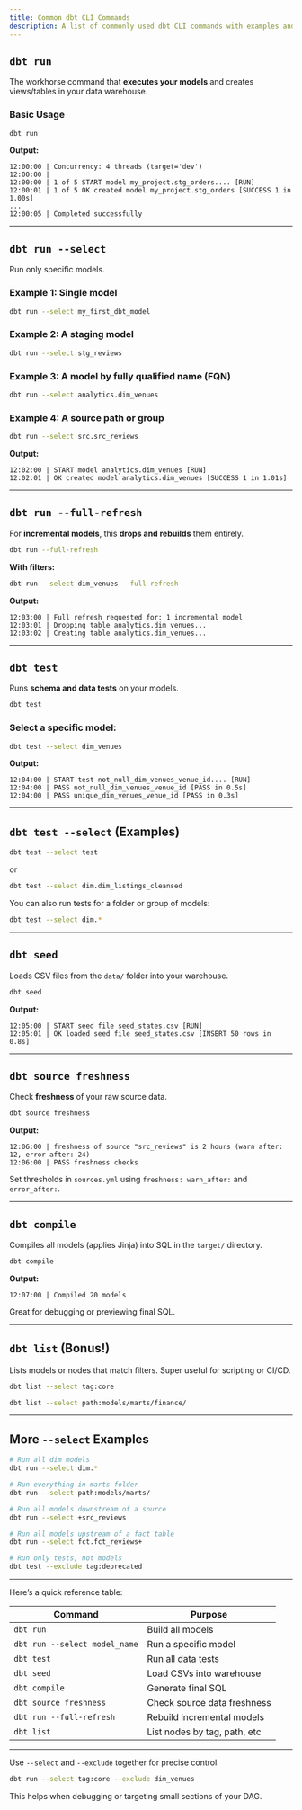 ```yaml
---
title: Common dbt CLI Commands
description: A list of commonly used dbt CLI commands with examples and sample outputs.
---
```




## `dbt run`

The workhorse command that **executes your models** and creates views/tables in your data warehouse.

### Basic Usage

```bash
dbt run
````

**Output:**

```
12:00:00 | Concurrency: 4 threads (target='dev')
12:00:00 | 
12:00:00 | 1 of 5 START model my_project.stg_orders.... [RUN]
12:00:01 | 1 of 5 OK created model my_project.stg_orders [SUCCESS 1 in 1.00s]
...
12:00:05 | Completed successfully
```

---

## `dbt run --select`

Run only specific models.

### Example 1: Single model

```bash
dbt run --select my_first_dbt_model
```

### Example 2: A staging model

```bash
dbt run --select stg_reviews
```

### Example 3: A model by fully qualified name (FQN)

```bash
dbt run --select analytics.dim_venues
```

### Example 4: A source path or group

```bash
dbt run --select src.src_reviews
```

**Output:**

```
12:02:00 | START model analytics.dim_venues [RUN]
12:02:01 | OK created model analytics.dim_venues [SUCCESS 1 in 1.01s]
```

---

##  `dbt run --full-refresh`

For **incremental models**, this **drops and rebuilds** them entirely.

```bash
dbt run --full-refresh
```

**With filters:**

```bash
dbt run --select dim_venues --full-refresh
```

**Output:**

```
12:03:00 | Full refresh requested for: 1 incremental model
12:03:01 | Dropping table analytics.dim_venues...
12:03:02 | Creating table analytics.dim_venues...
```

---

##  `dbt test`

Runs **schema and data tests** on your models.

```bash
dbt test
```

### Select a specific model:

```bash
dbt test --select dim_venues
```

**Output:**

```
12:04:00 | START test not_null_dim_venues_venue_id.... [RUN]
12:04:00 | PASS not_null_dim_venues_venue_id [PASS in 0.5s]
12:04:00 | PASS unique_dim_venues_venue_id [PASS in 0.3s]
```

---

##  `dbt test --select` (Examples)

```bash
dbt test --select test
```

or

```bash
dbt test --select dim.dim_listings_cleansed
```

You can also run tests for a folder or group of models:

```bash
dbt test --select dim.*
```

---

##  `dbt seed`

Loads CSV files from the `data/` folder into your warehouse.

```bash
dbt seed
```

**Output:**

```
12:05:00 | START seed file seed_states.csv [RUN]
12:05:01 | OK loaded seed file seed_states.csv [INSERT 50 rows in 0.8s]
```

---

##  `dbt source freshness`

Check **freshness** of your raw source data.

```bash
dbt source freshness
```

**Output:**

```
12:06:00 | freshness of source "src_reviews" is 2 hours (warn after: 12, error after: 24)
12:06:00 | PASS freshness checks
```

Set thresholds in `sources.yml` using `freshness: warn_after:` and `error_after:`.

---

##  `dbt compile`

Compiles all models (applies Jinja) into SQL in the `target/` directory.

```bash
dbt compile
```

**Output:**

```
12:07:00 | Compiled 20 models
```

Great for debugging or previewing final SQL.

---

##  `dbt list` (Bonus!)

Lists models or nodes that match filters. Super useful for scripting or CI/CD.

```bash
dbt list --select tag:core
```

```bash
dbt list --select path:models/marts/finance/
```

---

##  More `--select` Examples

```bash
# Run all dim models
dbt run --select dim.*

# Run everything in marts folder
dbt run --select path:models/marts/

# Run all models downstream of a source
dbt run --select +src_reviews

# Run all models upstream of a fact table
dbt run --select fct.fct_reviews+

# Run only tests, not models
dbt test --exclude tag:deprecated
```

---


Here’s a quick reference table:

| Command                       | Purpose                      |
| ----------------------------- | ---------------------------- |
| `dbt run`                     | Build all models             |
| `dbt run --select model_name` | Run a specific model         |
| `dbt test`                    | Run all data tests           |
| `dbt seed`                    | Load CSVs into warehouse     |
| `dbt compile`                 | Generate final SQL           |
| `dbt source freshness`        | Check source data freshness  |
| `dbt run --full-refresh`      | Rebuild incremental models   |
| `dbt list`                    | List nodes by tag, path, etc |

---

 Use `--select` and `--exclude` together for precise control.

```bash
dbt run --select tag:core --exclude dim_venues
```

This helps when debugging or targeting small sections of your DAG.



